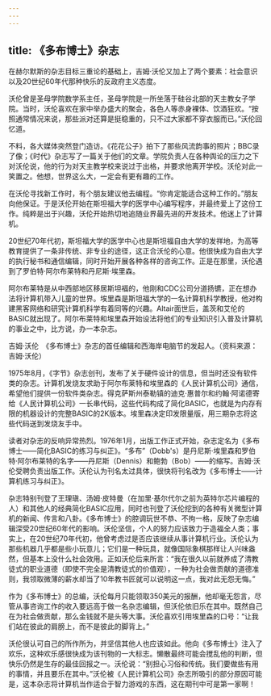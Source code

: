 ```yaml
---
---
---
```

title: 《多布博士》杂志
---




在赫尔默斯的杂志目标三重论的基础上，吉姆·沃伦又加上了两个要素：社会意识以及20世纪60年代那种快乐的反政府主义态度。

沃伦曾是圣母学院数学系主任，圣母学院是一所坐落于硅谷北部的天主教女子学院。当时，沃伦喜欢在家中举办盛大的聚会，各色人等赤身裸体、饮酒狂欢。“按照通常情况来说，那些派对还算是挺稳重的，只不过大家都不穿衣服而已。”沃伦回忆道。

不料，各大媒体突然登门造访。《花花公子》拍下了那些风流韵事的照片；BBC录了像；《时代》杂志写了一篇关于他们的文章。学院负责人在各种舆论的压力之下对沃伦说，他的行为对天主教学校来说过于出格，并要求他离开学校。沃伦对此一笑置之。他想，世界这么大，一定会有更有趣的工作。

在沃伦寻找新工作时，有个朋友建议他去编程。“你肯定能适合这种工作的。”朋友向他保证。于是沃伦开始在斯坦福大学的医学中心编写程序，并最终爱上了这份工作。纯粹是出于兴趣，沃伦开始热切地追随业界最先进的开发技术。他迷上了计算机。

20世纪70年代初，斯坦福大学的医学中心也是斯坦福自由大学的发祥地，为高等教育提供了一条非传统、非专业的途径，这正合沃伦的心意。他很快成为自由大学的执行秘书和通信编辑，同时开始开展各种各样的咨询工作。正是在那里，沃伦遇到了罗伯特·阿尔布莱特和丹尼斯·埃里森。

阿尔布莱特是从中西部地区移居斯坦福的，他刚和CDC公司分道扬镳，正在想办法将计算机带入儿童的世界。埃里森是斯坦福大学的一名计算机科学教授，他对构建黑客网络和研究计算机科学有着同等的兴趣。Altair面世后，盖茨和艾伦的BASIC就出现了。阿尔布莱特和埃里森开始设法将他们的专业知识引入普及计算机的事业之中，比方说，办一本杂志。



吉姆·沃伦　《多布博士》杂志的首任编辑和西海岸电脑节的发起人。（资料来源：吉姆·沃伦）

1975年8月，《字节》杂志创刊，发布了关于硬件设计的信息，但当时还没有软件类的杂志。计算机发烧友求助于阿尔布莱特和埃里森的《人民计算机公司》通信，希望他们提供一份软件类杂志。得克萨斯州泰勒镇的迪克·惠普尔和约翰·阿诺德寄给《人民计算机公司》一长串代码，这些代码构成了简化BASIC，也就是为内存有限的机器设计的完整BASIC的2K版本。埃里森决定印发限量版，用三期杂志将这些代码送到发烧友手中。

读者对杂志的反响异常热烈。1976年1月，出版工作正式开始，杂志定名为《多布博士——简化BASIC的练习与纠正》。“多布”（Dobb's）是丹尼斯·埃里森和罗伯特·阿尔布莱特的名字——丹尼斯（Dennis）和鲍勃（Bob）——的缩写。吉姆·沃伦受聘负责出版工作。沃伦认为刊名太过具体，很快将刊名改为《多布博士——计算机练习与纠正》。

杂志特别刊登了王理瑱、汤姆·皮特曼（在加里·基尔代尔之前为英特尔芯片编程的人）和其他人的经典简化BASIC应用，同时也刊登了沃伦挖到的各种有关微型计算机的新闻、传言和八卦。《多布博士》的腔调玩世不恭、不拘一格，反映了杂志编辑深受20世纪60年代的影响。沃伦坚信，个人的努力应该致力于造福全人类；事实上，在20世纪70年代初，他曾考虑过是否应该继续从事计算机行业。沃伦认为那些机器几乎都是些小玩意儿；它们是一种玩具，就像国际象棋那样让人兴味盎然，但基本上没什么社会效用。正如沃伦后来所言：“我在很久以前就养成了清教徒式的职业道德（即使不完全是清教徒式的价值观），一种为社会做贡献的道德准则，我领取微薄的薪水却当了10年教书匠就可以说明这一点，我对此无怨无悔。”

作为《多布博士》的总编，沃伦每月只能领取350美元的报酬，他却毫无怨言，尽管从事咨询工作的收入要远高于做一名杂志编辑，但沃伦依旧乐在其中。既然自己在为社会做贡献，那么金钱就不是头等大事。沃伦喜欢引用埃里森的口号：“让我们站在彼此的肩膀上，而不是彼此的脚背上。”

沃伦很认可自己的所作所为，并坚信其他人也应该如此。他向《多布博士》注入了欢乐，这种欢乐感很快成为该刊物的一大标志。懒散最终可能会搅乱他的判断，但快乐仍然是生存的最佳回报之一。沃伦说：“别担心习俗和传统。我们要做些有用的事情，并且要乐在其中。”沃伦被《人民计算机公司》杂志所吸引的部分原因可能是，这本杂志将计算机当作适合于智力游戏的东西，这在期刊中可是第一家啊！